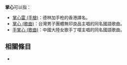 '''掌心'''可以指：

* [[掌心雷_(手槍)|掌心雷 (手槍)]]：德林加手枪的香港譯名。
* [[掌心_(歌曲)|掌心 (歌曲)]]：台灣男子團體無印良品主唱的同名國語歌曲。
* [[手掌心_(歌曲)|手掌心 (歌曲)]]：中國大陸女歌手丁噹主唱的同名國語歌曲。

== 相關條目 ==
*{{lookfrom}}

{{disambig|Z|Cat=二字消歧义}}